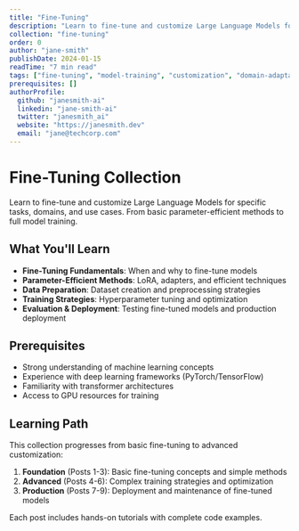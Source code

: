 ```yaml
---
title: "Fine-Tuning"
description: "Learn to fine-tune and customize Large Language Models for specific tasks and domains"
collection: "fine-tuning"
order: 0
author: "jane-smith"
publishDate: 2024-01-15
readTime: "7 min read"
tags: ["fine-tuning", "model-training", "customization", "domain-adaptation"]
prerequisites: []
authorProfile:
  github: "janesmith-ai"
  linkedin: "jane-smith-ai"
  twitter: "janesmith_ai"
  website: "https://janesmith.dev"
  email: "jane@techcorp.com"
---
```


# Fine-Tuning Collection

Learn to fine-tune and customize Large Language Models for specific tasks, domains, and use cases. From basic parameter-efficient methods to full model training.

## What You'll Learn

- **Fine-Tuning Fundamentals**: When and why to fine-tune models
- **Parameter-Efficient Methods**: LoRA, adapters, and efficient techniques
- **Data Preparation**: Dataset creation and preprocessing strategies
- **Training Strategies**: Hyperparameter tuning and optimization
- **Evaluation & Deployment**: Testing fine-tuned models and production deployment

## Prerequisites

- Strong understanding of machine learning concepts
- Experience with deep learning frameworks (PyTorch/TensorFlow)
- Familiarity with transformer architectures
- Access to GPU resources for training

## Learning Path

This collection progresses from basic fine-tuning to advanced customization:

1. **Foundation** (Posts 1-3): Basic fine-tuning concepts and simple methods
2. **Advanced** (Posts 4-6): Complex training strategies and optimization
3. **Production** (Posts 7-9): Deployment and maintenance of fine-tuned models

Each post includes hands-on tutorials with complete code examples. 
